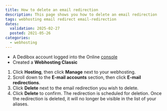 ```yaml
---
title: How to delete an email redirection
description: This page shows you how to delete an email redirection
tags: webhosting email redirect email-redirection
dates:
  validation: 2025-02-27
  posted: 2021-05-26
categories:
  - webhosting
---
```



<WebhostingOnline />

<Requirements />

- A Dedibox account logged into the Online [console](https://console.online.net)
- Created a **Webhosting Classic**

1. Click **Hosting**, then click **Manage** next to your webhosting.
2. Scroll down to the **E-mail accounts** section, then click **E-mail redirections**.
3. Click **Delete** next to the email redirection you wish to delete.
4. Click **Delete** to confirm. The redirection is scheduled for deletion.
    <Message type="note">
      Once the redirection is deleted, it will no longer be visible in the list of your aliases.
    </Message>


